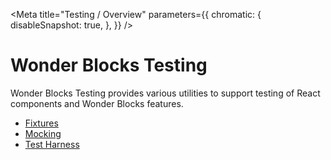 
<Meta
    title="Testing / Overview"
    parameters={{
        chromatic: {
            disableSnapshot: true,
        },
    }}
/>

# Wonder Blocks Testing

Wonder Blocks Testing provides various utilities to support testing of React components and Wonder Blocks features.

-   [Fixtures](/docs/testing-fixtures-overview--page)
-   [Mocking](/docs/testing-mocking-overview--page)
-   [Test Harness](/docs/testing-test-harness-overview--page)
